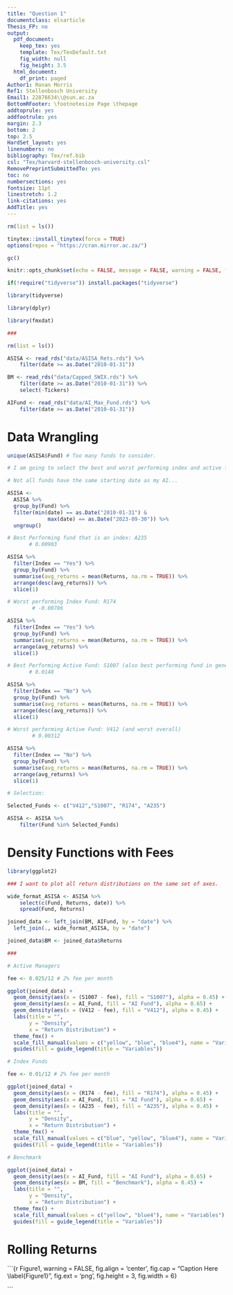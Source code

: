 ```yaml
---
title: "Question 1"
documentclass: elsarticle
Thesis_FP: no
output:
  pdf_document:
    keep_tex: yes
    template: Tex/TexDefault.txt
    fig_width: null
    fig_height: 3.5
  html_document:
    df_print: paged
Author1: Ronan Morris
Ref1: Stellenbosch University
Email1: 22876634\\@sun.ac.za
BottomRFooter: \footnotesize Page \thepage
addtoprule: yes
addfootrule: yes
margin: 2.3
bottom: 2
top: 2.5
HardSet_layout: yes
linenumbers: no
bibliography: Tex/ref.bib
csl: "Tex/harvard-stellenbosch-university.csl"
RemovePreprintSubmittedTo: yes
toc: no
numbersections: yes
fontsize: 11pt
linestretch: 1.2
link-citations: yes
AddTitle: yes
---
```

```r

rm(list = ls())

tinytex::install_tinytex(force = TRUE)
options(repos = "https://cran.mirror.ac.za/")

gc() 

knitr::opts_chunk$set(echo = FALSE, message = FALSE, warning = FALSE, fig.width = 6, fig.height = 5, fig.pos="H", fig.pos = 'H')

if(!require("tidyverse")) install.packages("tidyverse")

library(tidyverse)

library(dplyr)

library(fmxdat)

###

rm(list = ls())

ASISA <- read_rds("data/ASISA_Rets.rds") %>% 
    filter(date >= as.Date("2010-01-31"))

BM <- read_rds("data/Capped_SWIX.rds") %>% 
    filter(date >= as.Date("2010-01-31")) %>% 
    select(-Tickers)

AIFund <- read_rds("data/AI_Max_Fund.rds") %>% 
    filter(date >= as.Date("2010-01-31"))

```

# Data Wrangling 

```r

unique(ASISA$Fund) # Too many funds to consider. 

# I am going to select the best and worst performing index and active funds separately. 

# Not all funds have the same starting date as my AI... 

ASISA <-
  ASISA %>%
  group_by(Fund) %>%
  filter(min(date) == as.Date("2010-01-31") & 
             max(date) == as.Date("2023-09-30")) %>%
  ungroup()

# Best Performing fund that is an index: A235
       # 0.00903

ASISA %>%
  filter(Index == "Yes") %>%
  group_by(Fund) %>%
  summarise(avg_returns = mean(Returns, na.rm = TRUE)) %>%
  arrange(desc(avg_returns)) %>%
  slice(1)

# Worst performing Index Fund: R174
        # -0.00786

ASISA %>%
  filter(Index == "Yes") %>%
  group_by(Fund) %>%
  summarise(avg_returns = mean(Returns, na.rm = TRUE)) %>%
  arrange(avg_returns) %>%
  slice(1)

# Best Performing Active Fund: S1007 (also best performing fund in general)
       # 0.0148

ASISA %>%
  filter(Index == "No") %>%
  group_by(Fund) %>%
  summarise(avg_returns = mean(Returns, na.rm = TRUE)) %>%
  arrange(desc(avg_returns)) %>%
  slice(1)

# Worst performing Active Fund: V412 (and worst overall)
        # 0.00312

ASISA %>%
  filter(Index == "No") %>%
  group_by(Fund) %>%
  summarise(avg_returns = mean(Returns, na.rm = TRUE)) %>%
  arrange(avg_returns) %>%
  slice(1)

# Selection: 

Selected_Funds <- c("V412","S1007", "R174", "A235")

ASISA <- ASISA %>% 
    filter(Fund %in% Selected_Funds)

```

# Density Functions with Fees

```r

library(ggplot2)

### I want to plot all return distributions on the same set of axes. 

wide_format_ASISA <- ASISA %>% 
    select(c(Fund, Returns, date)) %>%
    spread(Fund, Returns)

joined_data <- left_join(BM, AIFund, by = "date") %>%
  left_join(., wide_format_ASISA, by = "date")

joined_data$BM <- joined_data$Returns 

###

# Active Managers

fee <- 0.025/12 # 2% fee per month

ggplot(joined_data) +
  geom_density(aes(x = (S1007 - fee), fill = "S1007"), alpha = 0.45) +
  geom_density(aes(x = AI_Fund, fill = "AI Fund"), alpha = 0.65) +
  geom_density(aes(x = (V412 - fee), fill = "V412"), alpha = 0.45) +
  labs(title = "",
       y = "Density",
       x = "Return Distribution") +
  theme_fmx() +
  scale_fill_manual(values = c("yellow", "blue", "blue4"), name = "Variables") +
  guides(fill = guide_legend(title = "Variables"))

# Index Funds 

fee <- 0.01/12 # 2% fee per month

ggplot(joined_data) +
  geom_density(aes(x = (R174 - fee), fill = "R174"), alpha = 0.45) +
  geom_density(aes(x = AI_Fund, fill = "AI Fund"), alpha = 0.65) +
  geom_density(aes(x = (A235 - fee), fill = "A235"), alpha = 0.45) +
  labs(title = "",
       y = "Density",
       x = "Return Distribution") +
  theme_fmx() +
  scale_fill_manual(values = c("blue", "yellow", "blue4"), name = "Variables") +
  guides(fill = guide_legend(title = "Variables"))

# Benchmark 

ggplot(joined_data) +
  geom_density(aes(x = AI_Fund, fill = "AI Fund"), alpha = 0.65) +
  geom_density(aes(x = BM, fill = "Benchmark"), alpha = 0.45) +
  labs(title = "",
       y = "Density",
       x = "Return Distribution") +
  theme_fmx() +
  scale_fill_manual(values = c("yellow", "blue4"), name = "Variables") +
  guides(fill = guide_legend(title = "Variables"))

```

# Rolling Returns

```{r Figure1,  warning =  FALSE, fig.align = 'center', fig.cap = "Caption Here \\label{Figure1}", fig.ext = 'png', fig.height = 3, fig.width = 6}


```

